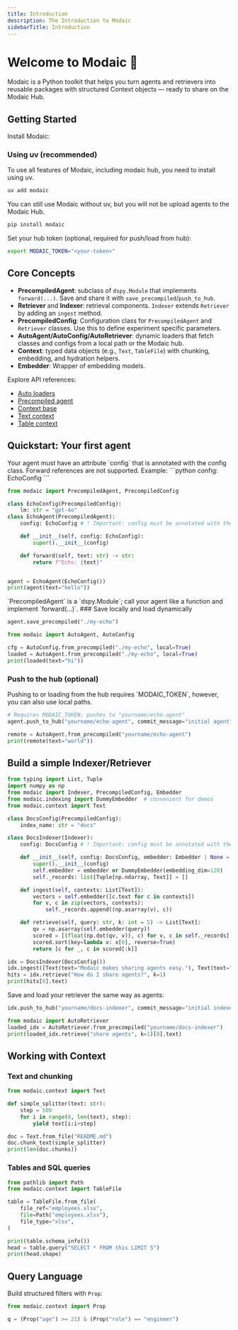 ```yaml
---
title: Introduction
description: The Introduction to Modaic
sidebarTitle: Introduction
---
```


# Welcome to Modaic 🐙

Modaic is a Python toolkit that helps you turn agents and retrievers into reusable packages with structured Context objects — ready to share on the Modaic Hub.

## Getting Started

Install Modaic:
### Using uv (recommended)
To use all features of Modaic, including modaic hub, you need to install using uv.
```bash
uv add modaic
```

You can still use Modaic without uv, but you will not be upload agents to the Modaic Hub.

```bash
pip install modaic
```

Set your hub token (optional, required for push/load from hub):

```bash
export MODAIC_TOKEN="<your-token>"
```

## Core Concepts

- <b>PrecompiledAgent</b>: subclass of `dspy.Module` that implements `forward(...)`. Save and share it with `save_precompiled`/`push_to_hub`.
- <b>Retriever</b> and <b>Indexer</b>: retrieval components. `Indexer` extends `Retriever` by adding an `ingest` method.
- <b>PrecompiledConfig</b>: Configuration class for `PrecompiledAgent` and `Retriever` classes. Use this to define experiment specific parameters.
- <b>AutoAgent/AutoConfig/AutoRetriever</b>: dynamic loaders that fetch classes and configs from a local path or the Modaic hub.
- <b>Context</b>: typed data objects (e.g., `Text`, `TableFile`) with chunking, embedding, and hydration helpers.
- <b>Embedder</b>: Wrapper of embedding models.

Explore API references:

- [Auto loaders](/reference/modaic/auto_agent)
- [Precompiled agent](/reference/modaic/precompiled_agent)
- [Context base](/reference/modaic/context/base)
- [Text context](/reference/modaic/context/text)
- [Table context](/reference/modaic/context/table)

## Quickstart: Your first agent
<Tip>
Your agent must have an attribute `config` that is annotated with the config class. Forward references are not supported.
Example:
```python
config: EchoConfig
```
</Tip>

```python
from modaic import PrecompiledAgent, PrecompiledConfig

class EchoConfig(PrecompiledConfig):
    lm: str = "gpt-4o"
class EchoAgent(PrecompiledAgent):
    config: EchoConfig # ! Important: config must be annotated with the config class

    def __init__(self, config: EchoConfig):
        super().__init__(config)

    def forward(self, text: str) -> str:
        return f"Echo: {text}"


agent = EchoAgent(EchoConfig())
print(agent(text="hello"))
```
<Info>
`PrecompiledAgent` is a `dspy.Module`; call your agent like a function and implement `forward(...)`.
</Info>
### Save locally and load dynamically

```python
agent.save_precompiled("./my-echo")

from modaic import AutoAgent, AutoConfig

cfg = AutoConfig.from_precompiled("./my-echo", local=True)
loaded = AutoAgent.from_precompiled("./my-echo", local=True)
print(loaded(text="hi"))
```

### Push to the hub (optional)

<Warning>
Pushing to or loading from the hub requires `MODAIC_TOKEN`, however,  you can also use local paths.
</Warning>

```python
# Requires MODAIC_TOKEN; pushes to "yourname/echo-agent"
agent.push_to_hub("yourname/echo-agent", commit_message="initial agent")

remote = AutoAgent.from_precompiled("yourname/echo-agent")
print(remote(text="world"))
```

## Build a simple Indexer/Retriever

```python
from typing import List, Tuple
import numpy as np
from modaic import Indexer, PrecompiledConfig, Embedder
from modaic.indexing import DummyEmbedder  # convenient for demos
from modaic.context import Text

class DocsConfig(PrecompiledConfig):
    index_name: str = "docs"

class DocsIndexer(Indexer):
    config: DocsConfig # ! Important: config must be annotated with the config class

    def __init__(self, config: DocsConfig, embedder: Embedder | None = None):
        super().__init__(config)
        self.embedder = embedder or DummyEmbedder(embedding_dim=128)
        self._records: list[Tuple[np.ndarray, Text]] = []

    def ingest(self, contexts: List[Text]):
        vectors = self.embedder([c.text for c in contexts])
        for v, c in zip(vectors, contexts):
            self._records.append((np.asarray(v), c))

    def retrieve(self, query: str, k: int = 5) -> List[Text]:
        qv = np.asarray(self.embedder(query))
        scored = [(float(np.dot(qv, v)), c) for v, c in self._records]
        scored.sort(key=lambda x: x[0], reverse=True)
        return [c for _, c in scored[:k]]

idx = DocsIndexer(DocsConfig())
idx.ingest([Text(text="Modaic makes sharing agents easy."), Text(text="Tables can be queried with SQL.")])
hits = idx.retrieve("How do I share agents?", k=1)
print(hits[0].text)
```

Save and load your retriever the same way as agents:

```python
idx.push_to_hub("yourname/docs-indexer", commit_message="initial indexer")

from modaic import AutoRetriever
loaded_idx = AutoRetriever.from_precompiled("yourname/docs-indexer")
print(loaded_idx.retrieve("share agents", k=1)[0].text)
```

## Working with Context

### Text and chunking

```python
from modaic.context import Text

def simple_splitter(text: str):
    step = 500
    for i in range(0, len(text), step):
        yield text[i:i+step]

doc = Text.from_file("README.md")
doc.chunk_text(simple_splitter)
print(len(doc.chunks))
```

### Tables and SQL queries

```python
from pathlib import Path
from modaic.context import TableFile

table = TableFile.from_file(
    file_ref="employees.xlsx",
    file=Path("employees.xlsx"),
    file_type="xlsx",
)

print(table.schema_info())
head = table.query("SELECT * FROM this LIMIT 5")
print(head.shape)
```

## Query Language

Build structured filters with `Prop`:

```python
from modaic.context import Prop

q = (Prop("age") >= 21) & (Prop("role") == "engineer")
```

